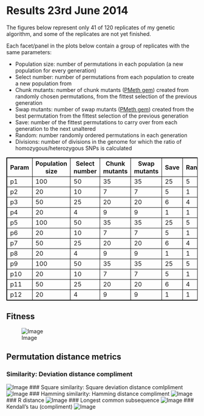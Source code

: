 Results 23rd June 2014
========================================================

The figures below represent only 41 of 120 replicates of my genetic algorithm, and some of the replicates are not yet finished.

Each facet/panel in the plots below contain a group of replicates with the same parameters:

- Population size: number of permutations in each population (a new population for every generation)
- Select number: number of permutations from each population to create a new population from
- Chunk mutants: number of chunk mutants ([PMeth gem](https://github.com/edwardchalstrey1/pmeth)) created from randomly chosen permutations, from the fittest selection of the previous generation
- Swap mutants: number of swap mutants ([PMeth gem](https://github.com/edwardchalstrey1/pmeth)) created from the best permutation from the fittest selection of the previous generation
- Save: number of the fittest permutations to carry over from each generation to the next unaltered
- Random: number randomly ordered permutations in each generation
- Divisions: number of divisions in the genome for which the ratio of homozygous/heterozygous SNPs is calculated

<style>
table,th,td
{
border:1px solid black;
}
</style>

<table>

  <tr><th>Param</th><th>Population size</th><th>Select number</th><th>Chunk mutants</th><th>Swap mutants</th><th>Save</th><th>Random</th><th>Divisions (1000s)</th></tr>
  
  <tr> <td>p1</td> <td>100</td> <td>50</td> <td>35</td> <td>35</td> <td>25</td> <td>5</td> <td>1</td> </tr>
  <tr> <td>p2</td> <td>20</td> <td>10</td> <td>7</td> <td>7</td> <td>5</td> <td>1</td> <td>1</td> </tr>
  <tr> <td>p3</td> <td>50</td> <td>25</td> <td>20</td> <td>20</td> <td>6</td> <td>4</td> <td>1</td> </tr>
  <tr> <td>p4</td> <td>20</td> <td>4</td> <td>9</td> <td>9</td> <td>1</td> <td>1</td> <td>1</td> </tr>
  
  <tr> <td>p5</td> <td>100</td> <td>50</td> <td>35</td> <td>35</td> <td>25</td> <td>5</td> <td>10</td> </tr>
  <tr> <td>p6</td> <td>20</td> <td>10</td> <td>7</td> <td>7</td> <td>5</td> <td>1</td> <td>10</td> </tr>
  <tr> <td>p7</td> <td>50</td> <td>25</td> <td>20</td> <td>20</td> <td>6</td> <td>4</td> <td>10</td> </tr>
  <tr> <td>p8</td> <td>20</td> <td>4</td> <td>9</td> <td>9</td> <td>1</td> <td>1</td> <td>10</td> </tr>
  
  <tr> <td>p9</td> <td>100</td> <td>50</td> <td>35</td> <td>35</td> <td>25</td> <td>5</td> <td>100</td> </tr>
  <tr> <td>p10</td> <td>20</td> <td>10</td> <td>7</td> <td>7</td> <td>5</td> <td>1</td> <td>100</td> </tr>
  <tr> <td>p11</td> <td>50</td> <td>25</td> <td>20</td> <td>20</td> <td>6</td> <td>4</td> <td>100</td> </tr>
  <tr> <td>p12</td> <td>20</td> <td>4</td> <td>9</td> <td>9</td> <td>1</td> <td>1</td> <td>100</td> </tr>
</table>

Fitness
----
![Image](https://github.com/edwardchalstrey1/fragmented_genome_with_snps/blob/master/arabidopsis_datasets/10K_dataset4/umbrella_plot_%5B%22fits%22%5D.png?raw=true)

Permutation distance metrics
-----

### Similarity: Deviation distance compliment
![Image](https://github.com/edwardchalstrey1/fragmented_genome_with_snps/blob/master/arabidopsis_datasets/10K_dataset4/umbrella_plot_%5B%22dev%22%5D.png?raw=true)
### Square similarity: Square deviation distance comlpliment
![Image](https://github.com/edwardchalstrey1/fragmented_genome_with_snps/blob/master/arabidopsis_datasets/10K_dataset4/umbrella_plot_%5B%22square%22%5D.png?raw=true)
### Hamming similarity: Hamming distance compliment
![Image](https://github.com/edwardchalstrey1/fragmented_genome_with_snps/blob/master/arabidopsis_datasets/10K_dataset4/umbrella_plot_%5B%22ham%22%5D.png?raw=true)
### R distance
![Image](https://github.com/edwardchalstrey1/fragmented_genome_with_snps/blob/master/arabidopsis_datasets/10K_dataset4/umbrella_plot_%5B%22r_dist%22%5D.png?raw=true)
### Longest common subsequence
![Image](https://github.com/edwardchalstrey1/fragmented_genome_with_snps/blob/master/arabidopsis_datasets/10K_dataset4/umbrella_plot_%5B%22lcs%22%5D.png?raw=true)
### Kendall's tau (compliment)
![Image](https://github.com/edwardchalstrey1/fragmented_genome_with_snps/blob/master/arabidopsis_datasets/10K_dataset4/umbrella_plot_%5B%22kt%22%5D.png?raw=true)